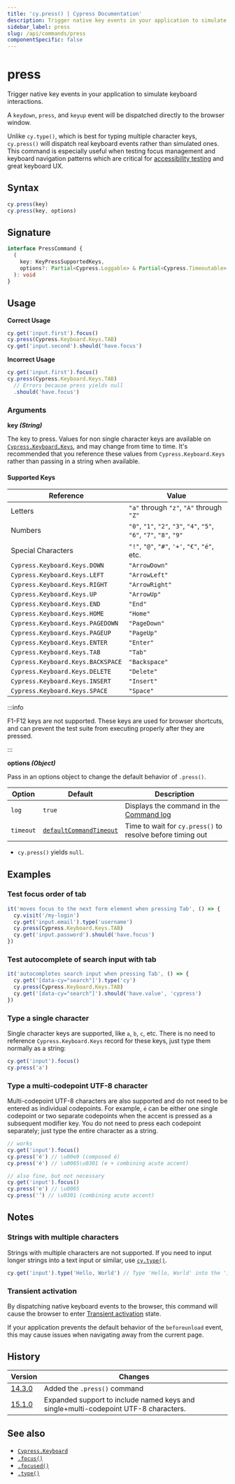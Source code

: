 ```yaml
---
title: 'cy.press() | Cypress Documentation'
description: Trigger native key events in your application to simulate keyboard interactions.
sidebar_label: press
slug: /api/commands/press
componentSpecific: false
---
```


<ProductHeading product="app" />

# press

Trigger native key events in your application to simulate keyboard interactions.

A `keydown`, `press`, and `keyup` event will be dispatched directly to the browser window.

Unlike `cy.type()`, which is best for typing multiple character keys, `cy.press()` will dispatch real keyboard events rather than simulated ones. This command is especially useful when testing focus management and keyboard navigation patterns which are critical for [accessibility testing](/app/guides/accessibility-testing) and great keyboard UX.

## Syntax

```javascript
cy.press(key)
cy.press(key, options)
```

## Signature

```typescript
interface PressCommand {
  (
    key: KeyPressSupportedKeys,
    options?: Partial<Cypress.Loggable> & Partial<Cypress.Timeoutable>
  ): void
}
```

## Usage

<Icon name="check-circle" color="green" /> **Correct Usage**

```javascript
cy.get('input.first').focus()
cy.press(Cypress.Keyboard.Keys.TAB)
cy.get('input.second').should('have.focus')
```

<Icon name="exclamation-triangle" color="red" /> **Incorrect Usage**

```javascript
cy.get('input.first').focus()
cy.press(Cypress.Keyboard.Keys.TAB)
  // Errors because press yields null
  .should('have.focus')
```

### Arguments

<Icon name="angle-right" /> **key _(String)_**

The key to press. Values for non single character keys are available on [`Cypress.Keyboard.Keys`](/api/cypress-api/keyboard-api), and may change from time to time. It's recommended that you reference these values from `Cypress.Keyboard.Keys` rather than passing in a string when available.

#### Supported Keys

| Reference                         | Value                                                                |
| --------------------------------- | -------------------------------------------------------------------- |
| Letters                           | `"a"` through `"z"`, `"A"` through `"Z"`                             |
| Numbers                           | `"0"`, `"1"`, `"2"`, `"3"`, `"4"`, `"5"`, `"6"`, `"7"`, `"8"`, `"9"` |
| Special Characters                | `"!"`, `"@"`, `"#"`, `'+'`, `"€"`, `"é"`, etc.                       |
| `Cypress.Keyboard.Keys.DOWN`      | `"ArrowDown"`                                                        |
| `Cypress.Keyboard.Keys.LEFT`      | `"ArrowLeft"`                                                        |
| `Cypress.Keyboard.Keys.RIGHT`     | `"ArrowRight"`                                                       |
| `Cypress.Keyboard.Keys.UP`        | `"ArrowUp"`                                                          |
| `Cypress.Keyboard.Keys.END`       | `"End"`                                                              |
| `Cypress.Keyboard.Keys.HOME`      | `"Home"`                                                             |
| `Cypress.Keyboard.Keys.PAGEDOWN`  | `"PageDown"`                                                         |
| `Cypress.Keyboard.Keys.PAGEUP`    | `"PageUp"`                                                           |
| `Cypress.Keyboard.Keys.ENTER`     | `"Enter"`                                                            |
| `Cypress.Keyboard.Keys.TAB`       | `"Tab"`                                                              |
| `Cypress.Keyboard.Keys.BACKSPACE` | `"Backspace"`                                                        |
| `Cypress.Keyboard.Keys.DELETE`    | `"Delete"`                                                           |
| `Cypress.Keyboard.Keys.INSERT`    | `"Insert"`                                                           |
| `Cypress.Keyboard.Keys.SPACE`     | `"Space"`                                                            |

:::info

F1-F12 keys are not supported. These keys are used for browser shortcuts, and can prevent the test suite from executing properly after they are pressed.

:::

<Icon name="angle-right" /> **options _(Object)_**

Pass in an options object to change the default behavior of `.press()`.

| Option    | Default                                                           | Description                                                                         |
| --------- | ----------------------------------------------------------------- | ----------------------------------------------------------------------------------- |
| `log`     | `true`                                                            | Displays the command in the [Command log](/app/core-concepts/open-mode#Command-Log) |
| `timeout` | [`defaultCommandTimeout`](/app/references/configuration#Timeouts) | Time to wait for `cy.press()` to resolve before timing out                          |

<HeaderYields />

- `cy.press()` yields `null`.

## Examples

### Test focus order of tab

```js
it('moves focus to the next form element when pressing Tab', () => {
  cy.visit('/my-login')
  cy.get('input.email').type('username')
  cy.press(Cypress.Keyboard.Keys.TAB)
  cy.get('input.password').should('have.focus')
})
```

### Test autocomplete of search input with tab

```js
it('autocompletes search input when pressing Tab', () => {
  cy.get('[data-cy="search"]').type('cy')
  cy.press(Cypress.Keyboard.Keys.TAB)
  cy.get('[data-cy="search"]').should('have.value', 'cypress')
})
```

### Type a single character

Single character keys are supported, like `a`, `b`, `c`, etc. There is no need to reference `Cypress.Keyboard.Keys` record for these keys, just type them normally as a string:

```javascript
cy.get('input').focus()
cy.press('a')
```

### Type a multi-codepoint UTF-8 character

Multi-codepoint UTF-8 characters are also supported and do not need to be entered as individual codepoints. For example, `é` can be either one single codepoint or two separate codepoints when the accent is pressed as a subsequent modifier key. You do not need to press each codepoint separately; just type the entire character as a string.

```javascript
// works
cy.get('input').focus()
cy.press('é') // \u00e9 (composed é)
cy.press('é') // \u0065\u0301 (e + combining acute accent)

// also fine, but not necessary
cy.get('input').focus()
cy.press('e') // \u0065
cy.press('́') // \u0301 (combining acute accent)
```

## Notes

### Strings with multiple characters

Strings with multiple characters are not supported. If you need to input longer strings into a text input or similar, use [`cy.type()`](/api/commands/type).

```js
cy.get('input').type('Hello, World') // Type 'Hello, World' into the 'input'
```

### Transient activation

By dispatching native keyboard events to the browser, this command will cause the browser to enter [Transient activation](https://developer.mozilla.org/en-US/docs/Glossary/Transient_activation) state.

If your application prevents the default behavior of the `beforeunload` event, this may cause issues when navigating away from the current page.

## History

| Version                             | Changes                                                                             |
| ----------------------------------- | ----------------------------------------------------------------------------------- |
| [14.3.0](/app/references/changelog) | Added the `.press()` command                                                        |
| [15.1.0](/app/references/changelog) | Expanded support to include named keys and single+multi-codepoint UTF-8 characters. |

## See also

- [`Cypress.Keyboard`](/api/cypress-api/keyboard-api)
- [`.focus()`](/api/commands/focus)
- [`.focused()`](/api/commands/focused)
- [`.type()`](/api/commands/type)
